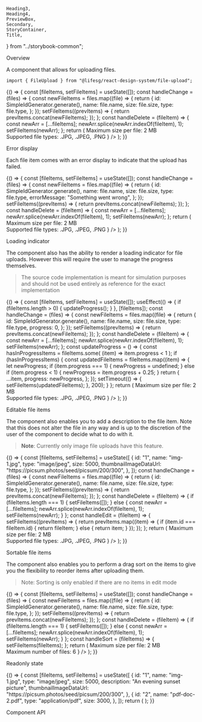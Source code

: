     Heading3,
    Heading4,
    PreviewBox,
    Secondary,
    StoryContainer,
    Title,
} from "../storybook-common";

<Meta title="Modules/FileUpload" component={FileUpload} />

<Title>FileUpload</Title>

<Secondary>Overview</Secondary>

A component that allows for uploading files.

```tsx
import { FileUpload } from "@lifesg/react-design-system/file-upload";
```

<Canvas>
    <Story name="FileUpload">
        {() => {
            const [fileItems, setFileItems] = useState([]);
            const handleChange = (files) => {
                const newFileItems = files.map((file) => {
                    return {
                        id: SimpleIdGenerator.generate(),
                        name: file.name,
                        size: file.size,
                        type: file.type,
                    };
                });
                setFileItems((prevItems) => {
                    return prevItems.concat(newFileItems);
                });
            };
            const handleDelete = (fileItem) => {
                const newArr = [...fileItems];
                newArr.splice(newArr.indexOf(fileItem), 1);
                setFileItems(newArr);
            };
            return (
                <FileUpload
                    fileItems={fileItems}
                    onChange={handleChange}
                    onDelete={handleDelete}
                    title="Content title"
                    description="Additional description for the user to consider when uploading their files."
                    warning={
                        <>
                            Maximum size per file: 2 MB
                            <br />
                            Supported file types: .JPG, .JPEG, .PNG
                        </>
                    }
                />
            );
        }}
    </Story>
</Canvas>

<Heading3>Error display</Heading3>

Each file item comes with an error display to indicate that the upload has failed.

<Canvas>
    <Story name="With error display">
        {() => {
            const [fileItems, setFileItems] = useState([]);
            const handleChange = (files) => {
                const newFileItems = files.map((file) => {
                    return {
                        id: SimpleIdGenerator.generate(),
                        name: file.name,
                        size: file.size,
                        type: file.type,
                        errorMessage: "Something went wrong",
                    };
                });
                setFileItems((prevItems) => {
                    return prevItems.concat(newFileItems);
                });
            };
            const handleDelete = (fileItem) => {
                const newArr = [...fileItems];
                newArr.splice(newArr.indexOf(fileItem), 1);
                setFileItems(newArr);
            };
            return (
                <FileUpload
                    fileItems={fileItems}
                    onChange={handleChange}
                    onDelete={handleDelete}
                    title="Content title"
                    description="Try dragging or adding a file to see the error state"
                    errorMessage="This is a sample error"
                    warning={
                        <>
                            Maximum size per file: 2 MB
                            <br />
                            Supported file types: .JPG, .JPEG, .PNG
                        </>
                    }
                />
            );
        }}
    </Story>
</Canvas>

<Heading3>Loading indicator</Heading3>

The component also has the ability to render a loading indicator for file
uploads. However this will require the user to manage the progress themselves.

> The source code implementation is meant for simulation purposes and should
> not be used entirely as reference for the exact implementation

<Canvas>
    <Story name="With loading indicator">
        {() => {
            const [fileItems, setFileItems] = useState([]);
            useEffect(() => {
                if (fileItems.length > 0) {
                    updateProgress();
                }
            }, [fileItems]);
            const handleChange = (files) => {
                const newFileItems = files.map((file) => {
                    return {
                        id: SimpleIdGenerator.generate(),
                        name: file.name,
                        size: file.size,
                        type: file.type,
                        progress: 0,
                    };
                });
                setFileItems((prevItems) => {
                    return prevItems.concat(newFileItems);
                });
            };
            const handleDelete = (fileItem) => {
                const newArr = [...fileItems];
                newArr.splice(newArr.indexOf(fileItem), 1);
                setFileItems(newArr);
            };
            const updateProgress = () => {
                const hasInProgressItems = fileItems.some(
                    (item) => item.progress < 1
                );
                if (hasInProgressItems) {
                    const updatedFileItems = fileItems.map((item) => {
                        let newProgress;
                        if (item.progress === 1) {
                            newProgress = undefined;
                        } else if (item.progress < 1) {
                            newProgress = item.progress + 0.25;
                        }
                        return {
                            ...item,
                            progress: newProgress,
                        };
                    });
                    setTimeout(() => {
                        setFileItems(updatedFileItems);
                    }, 200);
                }
            };
            return (
                <FileUpload
                    fileItems={fileItems}
                    onChange={handleChange}
                    onDelete={handleDelete}
                    title="Content title"
                    description="Additional description for the user to consider when uploading their files."
                    warning={
                        <>
                            Maximum size per file: 2 MB
                            <br />
                            Supported file types: .JPG, .JPEG, .PNG
                        </>
                    }
                />
            );
        }}
    </Story>
</Canvas>

<Heading3>Editable file items</Heading3>

The component also enables you to add a description to the file item. Note that
this does not alter the file in any way and is up to the discretion of the user
of the component to decide what to do with it.

> **Note**: Currently only image file uploads have this feature.

<Canvas>
    <Story name="Editable file items">
        {() => {
            const [fileItems, setFileItems] = useState([
                {
                    id: "1",
                    name: "img-1.jpg",
                    type: "image/jpeg",
                    size: 5000,
                    thumbnailImageDataUrl:
                        "https://picsum.photos/seed/picsum/200/300",
                },
            ]);
            const handleChange = (files) => {
                const newFileItems = files.map((file) => {
                    return {
                        id: SimpleIdGenerator.generate(),
                        name: file.name,
                        size: file.size,
                        type: file.type,
                    };
                });
                setFileItems((prevItems) => {
                    return prevItems.concat(newFileItems);
                });
            };
            const handleDelete = (fileItem) => {
                if (fileItems.length === 1) {
                    setFileItems([]);
                } else {
                    const newArr = [...fileItems];
                    newArr.splice(newArr.indexOf(fileItem), 1);
                    setFileItems(newArr);
                }
            };
            const handleEdit = (fileItem) => {
                setFileItems((prevItems) => {
                    return prevItems.map((item) => {
                        if (item.id === fileItem.id) {
                            return fileItem;
                        } else {
                            return item;
                        }
                    });
                });
            };
            return (
                <FileUpload
                    fileItems={fileItems}
                    onChange={handleChange}
                    onDelete={handleDelete}
                    onEdit={handleEdit}
                    title="Editable file items"
                    description="Drag an image file and a textarea will be shown for you to enter a description"
                    descriptionMaxLength={200}
                    editableFileItems
                    maxFiles={6}
                    warning={
                        <>
                            Maximum size per file: 2 MB
                            <br />
                            Supported file types: .JPG, .JPEG, .PNG
                        </>
                    }
                />
            );
        }}
    </Story>
</Canvas>

<Heading3>Sortable file items</Heading3>

The component also enables you to perform a drag sort on the items to give you
the flexibility to reorder items after uploading them.

> Note: Sorting is only enabled if there are no items in edit mode

<Canvas>
    <Story name="Sortable file items">
        {() => {
            const [fileItems, setFileItems] = useState([]);
            const handleChange = (files) => {
                const newFileItems = files.map((file) => {
                    return {
                        id: SimpleIdGenerator.generate(),
                        name: file.name,
                        size: file.size,
                        type: file.type,
                    };
                });
                setFileItems((prevItems) => {
                    return prevItems.concat(newFileItems);
                });
            };
            const handleDelete = (fileItem) => {
                if (fileItems.length === 1) {
                    setFileItems([]);
                } else {
                    const newArr = [...fileItems];
                    newArr.splice(newArr.indexOf(fileItem), 1);
                    setFileItems(newArr);
                }
            };
            const handleSort = (fileItems) => {
                setFileItems(fileItems);
            };
            return (
                <FileUpload
                    fileItems={fileItems}
                    onChange={handleChange}
                    onDelete={handleDelete}
                    onSort={handleSort}
                    title="Sortable file items"
                    description="Upload an image and try to perform sorting on them"
                    descriptionMaxLength={200}
                    sortable
                    maxFiles={6}
                    warning={
                        <>
                            Maximum size per file: 2 MB
                            <br />
                            Maximum number of files: 6
                        </>
                    }
                />
            );
        }}
    </Story>
</Canvas>

<Heading3>Readonly state</Heading3>

<Canvas>
    <Story name="Readonly state">
        {() => {
            const [fileItems, setFileItems] = useState([
                {
                    id: "1",
                    name: "img-1.jpg",
                    type: "image/jpeg",
                    size: 5000,
                    description: "An evening sunset picture",
                    thumbnailImageDataUrl:
                        "https://picsum.photos/seed/picsum/200/300",
                },
                {
                    id: "2",
                    name: "pdf-doc-2.pdf",
                    type: "application/pdf",
                    size: 3000,
                },
            ]);
            return (
                <FileUpload
                    fileItems={fileItems}
                    readOnly
                    title="Readonly file items"
                    description="In this state, you cannot sort nor interact with any of the items"
                />
            );
        }}
    </Story>
</Canvas>

<Secondary>Component API</Secondary>

<PropsTable />
